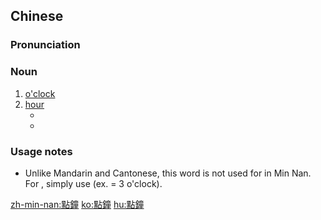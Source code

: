 {{also|点钟}}
==Chinese==
{{zh-forms|s=点钟}}

===Pronunciation===
{{zh-pron
|m=diǎnzhōng
|c=dim2 zung1
|h=pfs=tiám-chûng
|mn=tiám-cheng
|cat=n
}}

===Noun===
{{zh-noun}}

# [[o'clock]]
# [[hour]]
#* {{zh-x|我 那個 鬼 地方 連 請 兩 點鐘 假{jià}，也 要 扣 薪水|They'll deduct my salary even for a two '''hour''' absence. That damn place!|ref='''1947:''' {{w|Ba Jin}}, ''Cold Nights'' ({{lang|zh|寒夜}}), chapter 3 (Bilingual Edition, ISBN 9629960133)}}
#* {{zh-x|^地球 公轉 的 速度 是 1 點鐘 @1600 公里|The earth's orbital speed is 1600 kilometres per '''hour'''.|MN|ref='''2006:''' [[w:zh-min-nan:Tē-kiû|Tē-kiû]], Min Nan Wikipedia}}

===Usage notes===
* Unlike Mandarin and Cantonese, this word is not used for {{m|en|o'clock}} in Min Nan.  For {{m|en|o'clock}}, simply use {{lang|nan|tiám}} (ex. {{lang|nan|saⁿ-tiám}} = 3 o'clock).

{{zh-cat|Beginning}}

[[zh-min-nan:點鐘]]
[[ko:點鐘]]
[[hu:點鐘]]